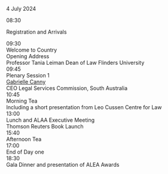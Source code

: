
<ProgramHeading>4 July 2024</ProgramHeading>
<div className="ProgramLineItem">
    <div className="cpTime">
        08:30
    </div>
    <div className="cpSingleEntry titleEntry">
    <p className="cpBigTitleText">
    Registration and Arrivals
    </p>
    </div>
</div>
<div className="ProgramLineItem">
    <div className="cpTime">
        09:30
    </div>
    <div className="cpSingleEntry">
        <div className="cpTitleText">
        Welcome to Country
        </div>
        <div className="cpTitleText">
        Opening Address
        </div>
        <div className="cpLevel2Text">
        Professor Tania Leiman Dean of Law Flinders University
        </div>
    </div>
</div>
<div className="ProgramLineItem">
    <div className="cpTime">
    09:45
    </div>
    <div className="cpSingleEntry">
        <div className="cpTitleText">
        Plenary Session 1
        </div>
        <div className="cpLittleTitleText">
            <a href="zplenary_sessions/gabrielle_canny">
                <span className="cpLittleTitleText">
                    Gabrielle Canny
                </span>
            </a>
        </div>
        <div className="cpLevel2Text">
        CEO Legal Services Commission, South Australia
        </div>
    </div>
</div>
<div className="ProgramLineItem">
    <div className="cpTime">
        10:45
    </div>
    <div className="cpSingleEntry breakEntry">
        <div className="cpLittleTitleText">
        Morning Tea
        </div>
        <div className="cpLevel2Text">
        Including a short presentation from Leo Cussen Centre for Law
        </div>
    </div>
</div>
<CS1 />
<div className="ProgramLineItem">
    <div className="cpTime">
    13:00
    </div>
    <div className="cpSingleEntry breakEntry">
        <div className="cpBigTitleText">
        Lunch and ALAA Executive Meeting
        </div>
        <div className="cpTitleText">
        Thomson Reuters Book Launch
        </div>
    </div>
</div>
<CS2 />
<div className="ProgramLineItem">
    <div className="cpTime">
        15:40
    </div>
    <div className="cpSingleEntry breakEntry">
        <div className="cpLittleTitleText">
        Afternoon Tea
        </div>
    </div>
</div>
<CS3 />
<div className="ProgramLineItem"> 
    <div className="cpTime">
    17:00
    </div>
    <div className="cpSingleEntry titleEntry">
        <div className="cpTitleText">
        End of Day one
        </div>
    </div>
</div>

<div className="ProgramLineItem">
    <div className="cpTime">
    18:30
    </div>
    <div className="cpSingleEntry galaDinnerEntry">
        <div className="cpTitleText">
        Gala Dinner and presentation of ALEA Awards
        </div>
    </div>
</div>
